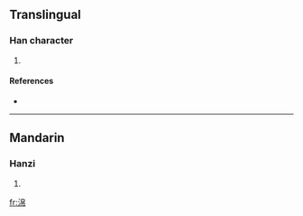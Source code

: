 ==Translingual==

===Han character===
{{Han char|rn=85|rad=水|as=08|sn=11|four=|canj=水竹日月 (EHAB)}}

# {{defn|Han|sort=水08}}

====References====
* {{Han ref|kx=0633.100|dkj=17708|hdz=31652.060|uh=6DFF|ud=28159}}

----

==Mandarin==

===Hanzi===
{{cmn-hanzi|pin=[[mì]] ([[mi4]])|wg=mi<sup>4</sup>}}

# {{defn|Mandarin}}

[[fr:淿]]